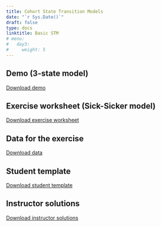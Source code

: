 ---
title: Cohort State Transition Models  
date: "`r Sys.Date()`"
draft: false
type: docs
linktitle: Basic STM 
# menu:
#   day3:
#     weight: 5
---

## Demo (3-state model)

[Download demo](../../../rmds/Markov_3state.Rmd)

## Exercise worksheet (Sick-Sicker model)

[Download exercise worksheet](../../../rmds/markov_sick-sicker_exercise.pdf)

## Data for the exercise

[Download data](../../../rmds/HMD_USA_Mx_2015.csv)

## Student template

[Download student template](../../../rmds/markov_sick-sicker_template.Rmd)

## Instructor solutions

[Download instructor solutions](../../../rmds/markov_sick-sicker_solutions.Rmd)


